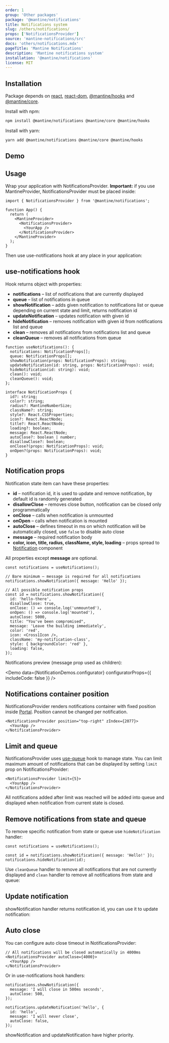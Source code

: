 ```yaml
---
order: 1
group: 'Other packages'
package: '@mantine/notifications'
title: Notifications system
slug: /others/notifications/
props: ['NotificationsProvider']
source: 'mantine-notifications/src'
docs: 'others/notifications.mdx'
pageTitle: 'Mantine Notifications'
description: 'Mantine notifications system'
installation: '@mantine/notifications'
license: MIT
---
```



## Installation

Package depends on [react](https://www.npmjs.com/package/react), [react-dom](https://www.npmjs.com/package/react-dom), [@mantine/hooks](https://www.npmjs.com/package/@mantine/hooks) and [@mantine/core](https://www.npmjs.com/package/@mantine/core).

Install with npm:

```sh
npm install @mantine/notifications @mantine/core @mantine/hooks
```

Install with yarn:

```sh
yarn add @mantine/notifications @mantine/core @mantine/hooks
```

## Demo

<Demo data={NotificationsDemos.root} />

## Usage

Wrap your application with NotificationsProvider.
**Important:** if you use MantineProvider, NotificationsProvider must be placed inside:

```tsx
import { NotificationsProvider } from '@mantine/notifications';

function App() {
  return (
    <MantineProvider>
      <NotificationsProvider>
        <YourApp />
      </NotificationsProvider>
    </MantineProvider>
  );
}
```

Then use use-notifications hook at any place in your application:

<Demo data={NotificationsDemos.base} />

## use-notifications hook

Hook returns object with properties:

- **notifications** – list of notifications that are currently displayed
- **queue** – list of notifications in queue
- **showNotification** – adds given notification to notifications list or queue depending on current state and limit, returns notification id
- **updateNotification** – updates notification with given id
- **hideNotification** – removes notification with given id from notifications list and queue
- **clean** – removes all notifications from notifications list and queue
- **cleanQueue** – removes all notifications from queue

```tsx
function useNotifications(): {
  notifications: NotificationProps[];
  queue: NotificationProps[];
  showNotification(props: NotificationProps): string;
  updateNotification(id: string, props: NotificationProps): void;
  hideNotification(id: string): void;
  clean(): void;
  cleanQueue(): void;
};

interface NotificationProps {
  id?: string;
  color?: string;
  radius?: MantineNumberSize;
  className?: string;
  style?: React.CSSProperties;
  icon?: React.ReactNode;
  title?: React.ReactNode;
  loading?: boolean;
  message: React.ReactNode;
  autoClose?: boolean | number;
  disallowClose?: boolean;
  onClose?(props: NotificationProps): void;
  onOpen?(props: NotificationProps): void;
}
```

## Notification props

Notification state item can have these properties:

- **id** – notification id, it is used to update and remove notification, by default id is randomly generated
- **disallowClose** – removes close button, notification can be closed only programmatically
- **onClose** – calls when notification is unmounted
- **onOpen** – calls when notification is mounted
- **autoClose** – defines timeout in ms on which notification will be automatically closed, use `false` to disable auto close
- **message** – required notification body
- **color, icon, title, radius, className, style, loading** – props spread to [Notification](/core/notification/) component

All properties except **message** are optional.

```tsx
const notifications = useNotifications();

// Bare minimum – message is required for all notifications
notifications.showNotification({ message: 'Hello' });

// All possible notification props
const id = notifications.showNotification({
  id: 'hello-there',
  disallowClose: true,
  onClose: () => console.log('unmounted'),
  onOpen: () => console.log('mounted'),
  autoClose: 5000,
  title: "You've been compromised",
  message: 'Leave the building immediately',
  color: 'red',
  icon: <Cross1Icon />,
  className: 'my-notification-class',
  style: { backgroundColor: 'red' },
  loading: false,
});
```

Notifications preview (message prop used as children):

<Demo data={NotificationDemos.configurator} configuratorProps={{ includeCode: false }} />

## Notifications container position

NotificationsProvider renders notifications container with fixed position inside [Portal](/core/portal/).
Position cannot be changed per notification.

```tsx
<NotificationsProvider position="top-right" zIndex={2077}>
  <YourApp />
</NotificationsProvider>
```

## Limit and queue

NotificationsProvider uses [use-queue](/hooks/use-queue/) hook to manage state.
You can limit maximum amount of notifications that can be displayed by setting
`limit` prop on NotificationsProvider:

```tsx
<NotificationsProvider limit={5}>
  <YourApp />
</NotificationsProvider>
```

All notifications added after limit was reached will be added into queue
and displayed when notification from current state is closed.

<Demo data={NotificationsDemos.limit} />

## Remove notifications from state and queue

To remove specific notification from state or queue use `hideNotification` handler:

```tsx
const notifications = useNotifications();

const id = notifications.showNotification({ message: 'Hello!' });
notifications.hideNotification(id);
```

Use `cleanQueue` handler to remove all notifications that are not currently displayed and
`clean` handler to remove all notifications from state and queue:

<Demo data={NotificationsDemos.clean} />

## Update notification

showNotification handler returns notification id, you can use it to update notification:

<Demo data={NotificationsDemos.update} />

## Auto close

You can configure auto close timeout in NotificationsProvider:

```tsx
// All notifications will be closed automatically in 4000ms
<NotificationsProvider autoClose={4000}>
  <YourApp />
</NotificationsProvider>
```

Or in use-notifications hook handlers:

```tsx
notifications.showNotification({
  message: 'I will close in 500ms seconds',
  autoClose: 500,
});

notifications.updateNotification('hello', {
  id: 'hello',
  message: 'I will never close',
  autoClose: false,
});
```

showNotification and updateNotification have higher priority.

<Demo data={NotificationsDemos.autoclose} />
